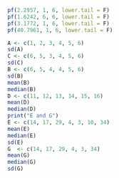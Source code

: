 ```r
pf(2.2957, 1, 6, lower.tail = F)
pf(1.6242, 6, 6, lower.tail = F)
pf(3.1772, 1, 6, lower.tail = F)
pf(40.7961, 1, 6, lower.tail = F)
```

```r
A <- c(1, 2, 3, 4, 5, 6)
sd(A)
C <- c(6, 5, 3, 4, 5, 6)
sd(C)
B <- c(6, 5, 4, 4, 5, 6)
sd(B)
mean(B)
median(B)
D <- c(11, 12, 13, 14, 15, 16)
mean(D)
median(D)
print("E and G")
E <- c(14, 17, 29, 4, 3, 10, 34)
mean(E)
median(E)
sd(E)
G  <- c(14, 17, 29, 4, 3, 34)
mean(G)
median(G)
sd(G)
```

